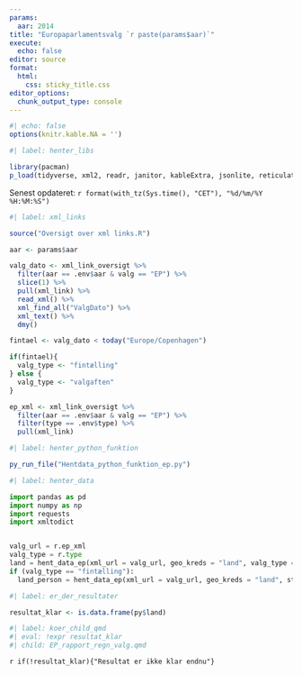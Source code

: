 ```yaml
---
params:
  aar: 2014
title: "Europaparlamentsvalg `r paste(params$aar)`"
execute: 
  echo: false
editor: source
format: 
  html: 
    css: sticky_title.css
editor_options: 
  chunk_output_type: console
---
```


```r
#| echo: false
options(knitr.kable.NA = '')
```


```r
#| label: henter_libs

library(pacman)
p_load(tidyverse, xml2, readr, janitor, kableExtra, jsonlite, reticulate)

```

Senest opdateret: `r format(with_tz(Sys.time(), "CET"), "%d/%m/%Y %H:%M:%S")`

```r
#| label: xml_links

source("Oversigt over xml links.R")

aar <- params$aar

valg_dato <- xml_link_oversigt %>% 
  filter(aar == .env$aar & valg == "EP") %>% 
  slice(1) %>% 
  pull(xml_link) %>% 
  read_xml() %>% 
  xml_find_all("ValgDato") %>% 
  xml_text() %>% 
  dmy()

fintael <- valg_dato < today("Europe/Copenhagen")

if(fintael){
  valg_type <- "fintælling"
} else {
  valg_type <- "valgaften"
}

ep_xml <- xml_link_oversigt %>% 
  filter(aar == .env$aar & valg == "EP") %>% 
  filter(type == .env$type) %>% 
  pull(xml_link)


```


```r
#| label: henter_python_funktion

py_run_file("Hentdata_python_funktion_ep.py")

```

```python
#| label: henter_data

import pandas as pd
import numpy as np
import requests
import xmltodict


valg_url = r.ep_xml
valg_type = r.type
land = hent_data_ep(xml_url = valg_url, geo_kreds = "land", valg_type = valg_type)
if (valg_type == "fintælling"):
  land_person = hent_data_ep(xml_url = valg_url, geo_kreds = "land", stemmer = "person")


```

```r
#| label: er_der_resultater

resultat_klar <- is.data.frame(py$land)

```


```r
#| label: koer_child_qmd
#| eval: !expr resultat_klar
#| child: EP_rapport_regn_valg.qmd


```

`r if(!resultat_klar){"Resultat er ikke klar endnu"}`


